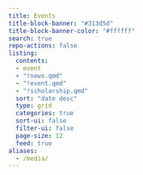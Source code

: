 ```yaml
---
title: Events
title-block-banner: "#313d5d"
title-block-banner-color: "#ffffff"
search: true
repo-actions: false
listing:
  contents:
  - event 
  - "!news.qmd"
  - "!event.qmd"
  - "!scholarship.qmd"
  sort: "date desc"
  type: grid
  categories: true
  sort-ui: false
  filter-ui: false
  page-size: 12
  feed: true
aliases: 
  - /media/
---
```

